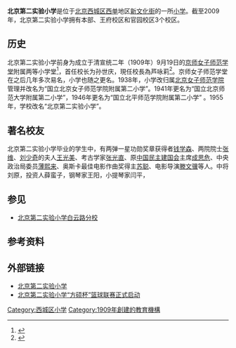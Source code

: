{{Infobox school
|name = 北京第二实验小学
|image = Beijing No. 2 Experimental Primary School (20211211163207).jpg
|address = [[北京市|北京市]][[西城区|西城区]][[新文化街|新文化街]]111号
|coordinates = {{coord|39.90335|116.36146|display=inline,title}}
|type = 小学
|established = 1909年9月19日
}}
'''北京第二实验小学'''是位于[[北京|北京]][[西城区|西城区]][[西单|西单]]地区[[新文化街|新文化街]]的一所[[小学|小学]]。截至2009年，北京第二实验小学拥有本部、王府校区和官园校区3个校区。

== 历史 ==
北京第二实验小学前身为成立于清宣统二年（1909年）9月19日的[[京师女子师范学堂|京师女子师范学堂]]附属两等小学堂<ref>{{cite web |author1=王淼 |title=北京第二实验小学副校长芦咏莉:让孩子学会沟通 |url=http://learning.sohu.com/20130903/n385748325.shtml |publisher=搜狐教育 |date=2013-09-03 |accessdate=2019-02-24 |archive-date=2019-02-25 |archive-url=https://web.archive.org/web/20190225103007/http://learning.sohu.com/20130903/n385748325.shtml |dead-url=no }}</ref>，首任校长为孙世庆，現任校長為芦咏莉<ref>{{cite web |author1=任万霞 |title=芦咏莉 为了教育的纯粹 |url=http://www.bjzx.gov.cn/zjwy/wyfc/201809/t20180912_15243.html |publisher=北京市政协 |date=2018-09-12 |accessdate=2019-02-24 |archive-date=2019-02-25 |archive-url=https://web.archive.org/web/20190225161842/http://www.bjzx.gov.cn/zjwy/wyfc/201809/t20180912_15243.html |dead-url=no }}</ref>。京师女子师范学堂在之后几年多次易名，小学也随之更名。1938年，小学改归属[[北京女子师范学院|北京女子师范学院]]管理并改名为“国立北京女子师范学院附属第二小学”。1941年更名为“国立北京师范大学附属第二小学”，1946年更名为“国立北平师范学院附属第二小学” 。1955年，学校改名“北京第二实验小学”。

== 著名校友 ==
北京第二实验小学毕业的学生中，有两弹一星功勋奖章获得者[[钱学森|钱学森]]、两院院士[[张维|张维]]、[[刘少奇|刘少奇]]的夫人[[王光美|王光美]]、考古学家[[张光直|张光直]]、原[[中国民主建国会|中国民主建国会]]主席[[成思危|成思危]]、中央政治局委员[[薄熙来|薄熙来]]、奥斯卡最佳电影作曲奖得主[[苏聪|苏聪]]、电影导演[[滕文骥|滕文骥]]等人。中将刘原，投资人薛蛮子，钢琴家王阳，小提琴家闫平，

== 参见 ==
* [[北京第二实验小学白云路分校|北京第二实验小学白云路分校]]

== 参考资料 ==
{{reflist}}

== 外部链接 ==
*[http://www.bjsyex.cn/ 北京第二实验小学]{{Wayback|url=http://www.bjsyex.cn/ |date=20190225162043 }}
*[http://sports.people.com.cn/n1/2018/0528/c14820-30019119.html 北京第二实验小学“方硕杯”篮球联赛正式启动]{{Wayback|url=http://sports.people.com.cn/n1/2018/0528/c14820-30019119.html |date=20190225161850 }}

[[Category:西城区小学|Category:西城区小学]]
[[Category:1909年創建的教育機構|Category:1909年創建的教育機構]]